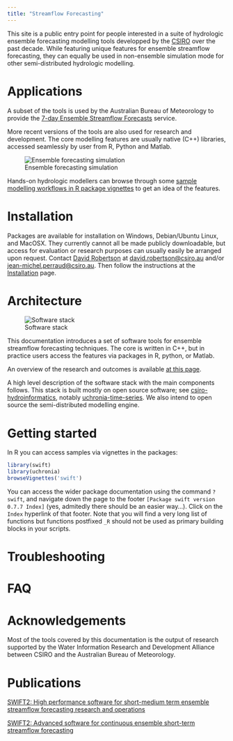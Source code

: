 ```yaml
---
title: "Streamflow Forecasting"
---
```


This site is a public entry point for people interested in a suite of hydrologic ensemble forecasting modelling tools developped by the [CSIRO](https://www.csiro.au) over the past decade. While featuring unique features for ensemble streamflow forecasting, they can equally be used in non-ensemble simulation mode for other semi-distributed hydrologic modelling.

# Applications

A subset of the tools is used by the Australian Bureau of Meteorology to provide the [7-day Ensemble Streamflow Forecasts](http://www.bom.gov.au/water/7daystreamflow) service. 

More recent versions of the tools are also used for research and development. The core modelling features are usually native (C++) libraries, accessed seamlessly by user from R, Python and Matlab.

![Ensemble forecasting simulation](./img/ens_streamflow_forecast.png "Ensemble forecasting simulation run from an R script")

Hands-on hydrologic modellers can browse through some [sample modelling workflows in R package vignettes](./doc/samples/sample_workflows_r.md) to get an idea of the features.

# Installation

Packages are available for installation on Windows, Debian/Ubuntu Linux, and MacOSX. They currently cannot all be made publicly downloadable, but access for evaluation or research purposes can usually easily be arranged upon request. Contact [David Robertson](https://people-my.csiro.au/r/d/david-robertson) at [david.robertson@csiro.au](mailto:david.robertson@csiro.au) and/or [jean-michel.perraud@csiro.au](mailto:jean-michel.perraud@csiro.au). Then follow the instructions at the [Installation](./installation.qmd) page.

# Architecture

![Software stack](./img/architecture_poster.png "Software stack overview")

This documentation introduces a set of software tools for ensemble streamflow forecasting techniques. The core is written in C++, but in practice users access the features via packages in R, python, or Matlab. 

An overview of the research and outcomes is available [at this page](https://www.csiro.au/en/Research/LWF/Areas/Water/Assessing-water-resources/WIRADA/Research/Water-forecasting).

A high level description of the software stack with the main components follows. This stack is built mostly on open source software; see [csiro-hydroinformatics](https://github.com/csiro-hydroinformatics), notably [uchronia-time-series](https://github.com/csiro-hydroinformatics/uchronia-time-series). We also intend to open source the semi-distributed modelling engine.

# Getting started

In R you can access samples via vignettes in the packages:

```R
library(swift)
library(uchronia)
browseVignettes('swift')
```

You can access the wider package documentation using the command `?swift`, and navigate down the page to the footer `[Package swift version 0.7.7 Index]` (yes, admitedly there should be an easier way...). Click on the `Index` hyperlink of that footer. Note that you will find a very long list of functions but functions postfixed `_R` should not be used as primary building blocks in your scripts.

# Troubleshooting

# FAQ

# Acknowledgements

Most of the tools covered by this documentation is the output of research supported by the Water Information Research and Development Alliance between CSIRO and the Australian Bureau of Meteorology.

# Publications

[SWIFT2: High performance software for short-medium term ensemble streamflow forecasting research and operations](https://www.mssanz.org.au/modsim2015/L15/perraud.pdf)

[SWIFT2: Advanced software for continuous ensemble short-term streamflow forecasting ](https://search.informit.com.au/documentSummary;dn=823693257390059;res=IELENG)

